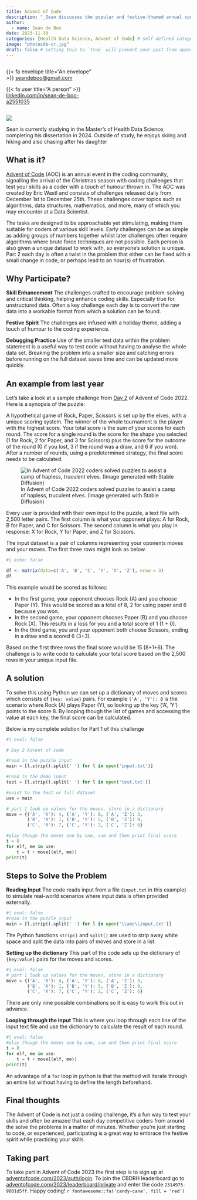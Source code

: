 ```yaml
---
title: Advent of Code
description: "_Sean discusses the popular and festive-themed annual coding challenge Advent of Code_"
author:
  - name: Sean de Boo
date: 2023-11-30
categories: [Health Data Science, Advent of Code] # self-defined categories
image: "photosdb-cr.jpg"
draft: false # setting this to `true` will prevent your post from appearing on your listing page until you're ready!
---
```


<div style="display:grid; grid-template-columns: 1fr 1fr;">

<div>

::: author-meta-content
{{< fa envelope title="An envelope" >}} <a href="mailto:seandeboo@gmail.com">seandeboo@gmail.com</a>
:::

::: author-meta-content
{{< fa user title="A person" >}} <a href="https://www.linkedin.com/in/sean-de-boo-a2551035/">linkedin.com/in/sean-de-boo-a2551035</a>
:::

</div>


</div>

::: aside 

::: {.round-border}
![](photosdb-sq.jpeg)
:::

Sean is currently studying in the Master's of Health Data Science, completing his dissertation in 2024. Outside of study, he enjoys skiing and hiking and also chasing after his daughter
:::

## What is it?

[Advent of Code](https://adventofcode.com/) (AOC) is an annual event in the coding community, signalling the arrival of the Christmas season with coding challenges that test your skills as a coder with a touch of humour thrown in. The AOC was created by Eric Wastl and consists of challenges released daily from December 1st to December 25th. These challenges cover topics such as algorithms, data structures, mathematics, and more, many of which you may encounter at a Data Scientist.

The tasks are designed to be approachable yet stimulating, making them suitable for coders of various skill levels. Early challenges can be as simple as adding groups of numbers together whilst later challenges often require algorithms where brute force techniques are not possible. Each person is also given a unique dataset to work with, so everyone's solution is unique. Part 2 each day is often a twist in the problem that either can be fixed with a small change in code, or perhaps lead to an hour(s) of frustration. 

## Why Participate?

**Skill Enhancement** The challenges crafted to encourage problem-solving and critical thinking, helping enhance coding skills. Especially true for unstructured data. Often a key challenge each day is to convert the raw data into a workable format from which a solution can be found.

**Festive Spirit** The challenges are infused with a holiday theme, adding a touch of humour to the coding experience.

**Debugging Practice** Use of the smaller test data within the problem statement is a useful way to test code without having to analyse the whole data set. Breaking the problem into a smaller size and catching errors before running on the full dataset saves time and can be updated more quickly.

## An example from last year

Let's take a look at a sample challenge from [Day 2](https://adventofcode.com/2022/day/2) of Advent of Code 2022. Here is a synopsis of the puzzle:

A hypothetical game of Rock, Paper, Scissors is set up by the elves, with a unique scoring system. The winner of the whole tournament is the player with the highest score. Your total score is the sum of your scores for each round. The score for a single round is the score for the shape you selected (1 for Rock, 2 for Paper, and 3 for Scissors) plus the score for the outcome of the round (0 if you lost, 3 if the round was a draw, and 6 if you won). After a number of rounds, using a predetermined strategy, the final score needs to be calculated.

![In Advent of Code 2022 coders solved puzzles to assist a camp of hapless, truculent elves. (Image generated with Stable Diffusion)](elves.png)

Every user is provided with their own input to the puzzle, a text file with 2,500 letter pairs. The first column is what your opponent plays: A for Rock, B for Paper, and C for Scissors. The second column is what you play in response: X for Rock, Y for Paper, and Z for Scissors. 

The input dataset is a pair of columns representing your oponents moves and your moves. The first three rows might look as below. 

```r
#| echo: false

df <- matrix(data=c('A', 'B', 'C', 'Y', 'X', 'Z'), nrow = 3)
df
```

This example would be scored as follows: 

* In the first game, your opponent chooses Rock (A) and you choose Paper (Y). This would be scored as a total of 8, 2 for using paper and 6 because you won. 
* In the second game, your opponent chooses Paper (B) and you choose Rock (X). This results in a loss for you and a total score of 1 (1 + 0). 
* In the third game, you and your opponent both choose Scissors, ending in a draw and a scored 6 (3+3).

Based on the first three rows the final score would be 15 (8+1+6). The challenge is to write code to calculate your total score based on the 2,500 rows in your unique input file. 

## A solution

To solve this using Python we can set up a dictionary of moves and scores which consists of `{key: value}` pairs. For example `('A', 'Y'): 8` is the scenario where Rock (A) plays Paper (Y), so looking up the key (‘A’, ‘Y’) points to the score 8. By looping though the list of games and accessing the value at each key, the final score can be calculated.

Below is my complete solution for Part 1 of this challenge 

```python
#| eval: false

# Day 2 Advent of code

#read in the puzzle input
main = [l.strip().split(' ') for l in open('input.txt')]

#read in the demo input 
test = [l.strip().split(' ') for l in open('test.txt')]

#point to the test or full dataset 
use = main

# part 1 look up values for the moves, store in a dictionary
move = {('A', 'X'): 4, ('A', 'Y'): 8, ('A', 'Z'): 3,
        ('B', 'X'): 1, ('B', 'Y'): 5, ('B', 'Z'): 9,
        ('C', 'X'): 7, ('C', 'Y'): 2, ('C', 'Z'): 6}

#play though the moves one by one, sum and then print final score
t = 0
for elf, me in use:
    t = t + move[(elf, me)]
print(t)
```


## Steps to Solve the Problem

**Reading Input** The code reads input from a file (`input.txt` in this example) to simulate real-world scenarios where input data is often provided externally.

```python
#| eval: false
#read in the puzzle input
main = [l.strip().split(' ') for l in open('\\aoc\\input.txt')]
```

The Python functions `strip()` and `split()` are used to strip away white space and split the data into pairs of moves and store in a list.

**Setting up the dictionary** This part of the code sets up the dictionary of `{key:value}` pairs for the moves and scores.  
 
```python
#| eval: false
# part 1 look up values for the moves, store in a dictionary
move = {('A', 'X'): 4, ('A', 'Y'): 8, ('A', 'Z'): 3,
        ('B', 'X'): 1, ('B', 'Y'): 5, ('B', 'Z'): 9,
        ('C', 'X'): 7, ('C', 'Y'): 2, ('C', 'Z'): 6}
```

There are only nine possible combinations so it is easy to work this out in advance.

**Looping through the input** This is where you loop through each line of the input text file and use the dictionary to calculate the result of each round. 

```python
#| eval: false
#play though the moves one by one, sum and then print final score
t = 0
for elf, me in use:
    t = t + move[(elf, me)]
print(t)
```

An advantage of a `for` loop in python is that the method will iterate through an entire list without having to define the length beforehand.

## Final thoughts 
The Advent of Code is not just a coding challenge, it's a fun way to test your skills and often be amazed that each day competitive coders from around the solve the problems in a matter of minutes. Whether you're just starting to code, or experienced, participating is a great way to embrace the festive spirit while practicing your skills.

## Taking part 

To take part in Advent of Code 2023 the first step is to sign up at [adventofcode.com/2023/auth/login](https://adventofcode.com/2023/auth/login). To join the CBDRH leaderboard go to [adventofcode.com/2023/leaderboard/private](https://adventofcode.com/2023/leaderboard/private) and enter the code `2314975-9001d5ff`. Happy coding! `r fontawesome::fa('candy-cane', fill = 'red')`

